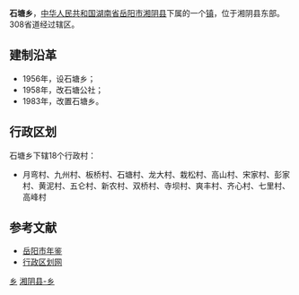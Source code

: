 {{中国乡级行政区<!---乡级行政区专用模板--->
|行政区全称 = 石塘乡
|景观照片文件名 = 
|景观照片描述 = 
|位置图文件名 = 
|位置图描述 = 
|汉语拼音 = 
|通用拼音 = 
|上级行政区 = [[湖南省|湖南省]][[岳阳市|岳阳市]][[湘阴县|湘阴县]]
|行政区类别 = 乡
|行政区划代码 = 430624200
|建置时间 = 1984年
|政府驻地 = 石头塘
|地理坐标 = 
|毗邻 = 
|行政区划 = 18
|村委会 = 18
|居委会 = 0
|总面积 = 45平方公里
|户籍人口 = 2.4万
|户籍人口年份 = 2009
|常住人口 = 
|常住人口年份 = 
|人口密度 = 
|GDP = 
|GDP年份 = 
|邮政编码 = 
|电话区号 = 
|时区 = UTC+8（[[东八区|东八区]]）
|官方网站 = 
|网站名称 = 
}}
'''石塘乡'''，[[中华人民共和国|中华人民共和国]][[湖南省|湖南省]][[岳阳市|岳阳市]][[湘阴县|湘阴县]]下属的一个[[镇|镇]]，位于湘阴县东部。308省道经过辖区。

==建制沿革==
*1956年，设石塘乡；
*1958年，改石塘公社；
*1983年，改置石塘乡。

==行政区划==
石塘乡下辖18个行政村：
*月弯村、九州村、板桥村、石塘村、龙大村、栽松村、高山村、宋家村、彭家村、黄泥村、五仑村、新农村、双桥村、寺坝村、爽丰村、齐心村、七里村、高峰村

==参考文献==
*[http://www.yysqw.gov.cn/Html/10/1/34/8/6199372100102.html 岳阳市年鉴]{{dead link|date=2018年4月 |bot=InternetArchiveBot |fix-attempted=yes }}
*[http://www.xzqh.org/html/2011/0602/24828.html 行政区划网]{{dead link|date=2018年4月 |bot=InternetArchiveBot |fix-attempted=yes }}

{{湖南小作品}}
{{湘阴县行政区划}}

[[Category:湘阴县行政区划|乡]]
[[Category:岳阳乡镇|湘阴县-乡]]